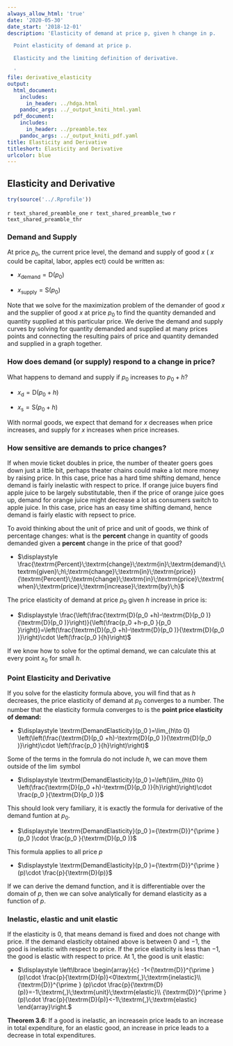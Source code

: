 ```yaml
---
always_allow_html: 'true'
date: '2020-05-30'
date_start: '2018-12-01'
description: 'Elasticity of demand at price p, given h change in p.

  Point elasticity of demand at price p.

  Elasticity and the limiting definition of derivative.

  '
file: derivative_elasticity
output:
  html_document:
    includes:
      in_header: ../hdga.html
    pandoc_args: ../_output_kniti_html.yaml
  pdf_document:
    includes:
      in_header: ../preamble.tex
    pandoc_args: ../_output_kniti_pdf.yaml
title: Elasticity and Derivative
titleshort: Elasticity and Derivative
urlcolor: blue
---
```


## Elasticity and Derivative

```r
try(source('../.Rprofile'))
```

`r text_shared_preamble_one`
`r text_shared_preamble_two`
`r text_shared_preamble_thr`

### Demand and Supply

At price $p_0$, the current price level, the demand and supply of good
$x$ ( $x$ could be capital, labor, apples ect) could be written as:

-   $\displaystyle x_{\textrm{demand}} =\textrm{D}(p_0 )$

-   $\displaystyle x_{\textrm{supply}} =\textrm{S}(p_0 )$

Note that we solve for the maximization problem of the demander of good
$x$ and the supplier of good $x$ at price $p_0$ to find the quantity
demanded and quantity supplied at this particular price. We derive the
demand and supply curves by solving for quantity demanded and supplied
at many prices points and connecting the resulting pairs of price and
quantity demanded and supplied in a graph together.

### How does demand (or supply) respond to a change in price?

What happens to demand and supply if $p_0$ increases to $p_0 +h$?

-   $\displaystyle x_{\textrm{d}} =\textrm{D}(p_0 +h)$

-   $\displaystyle x_{\textrm{s}} =\textrm{S}(p_0 +h)$

With normal goods, we expect that demand for $x$ decreases when price
increases, and supply for $x$ increases when price increases.

### How sensitive are demands to price changes?

If when movie ticket doubles in price, the number of theater goers goes
down just a little bit, perhaps theater chains could make a lot more
money by raising price. In this case, price has a hard time shifting
demand, hence demand is fairly inelastic with respect to price. If
orange juice buyers find apple juice to be largely substitutable, then
if the price of orange juice goes up, demand for orange juice might
decrease a lot as consumers switch to apple juice. In this case, price
has an easy time shifting demand, hence demand is fairly elastic with
repsect to price.

To avoid thinking about the unit of price and unit of goods, we think of
percentage changes: what is the **percent** change in quantity of goods
demanded given a **percent** change in the price of that good?

-   $\displaystyle \frac{\textrm{Percent}\;\textrm{change}\;\textrm{in}\;\textrm{demand}\;\textrm{given}\;h\;\textrm{change}\;\textrm{in}\;\textrm{price}}{\textrm{Percent}\;\textrm{change}\;\textrm{in}\;\textrm{price}\;\textrm{when}\;\textrm{price}\;\textrm{increase}\;\textrm{by}\;h}$

The price elasticity of demand at price $p_0$ given $h$ increase in
price is:

-   $\displaystyle \frac{\left(\frac{\textrm{D}(p_0 +h)-\textrm{D}(p_0 )}{\textrm{D}(p_0 )}\right)}{\left(\frac{p_0 +h-p_0 }{p_0 }\right)}=\left(\frac{\textrm{D}(p_0 +h)-\textrm{D}(p_0 )}{\textrm{D}(p_0 )}\right)\cdot \left(\frac{p_0 }{h}\right)$

If we know how to solve for the optimal demand, we can calculate this at
every point $x_0$ for small $h$.

### Point Elasticity and Derivative

If you solve for the elasticity formula above, you will find that as $h$
decreases, the price elasticity of demand at $p_0$ converges to a
number. The number that the elasticity formula converges to is the
**point price elasticity of demand:**

-   $\displaystyle \textrm{DemandElasticity}(p_0 )=\lim_{h\to 0} \left(\left(\frac{\textrm{D}(p_0 +h)-\textrm{D}(p_0 )}{\textrm{D}(p_0 )}\right)\cdot \left(\frac{p_0 }{h}\right)\right)$

Some of the terms in the fomrula do not include $h$, we can move them
outside of the $\lim$ symbol

-   $\displaystyle \textrm{DemandElasticity}(p_0 )=\left(\lim_{h\to 0} \left(\frac{\textrm{D}(p_0 +h)-\textrm{D}(p_0 )}{h}\right)\right)\cdot \frac{p_0 }{\textrm{D}(p_0 )}$

This should look very familiary, it is exactly the formula for
derivative of the demand funtion at $p_0$.

-   $\displaystyle \textrm{DemandElasticity}(p_0 )={\textrm{D}}^{\prime } (p_0 )\cdot \frac{p_0 }{\textrm{D}(p_0 )}$

This formula applies to all price $p$

-   $\displaystyle \textrm{DemandElasticity}(p_0 )={\textrm{D}}^{\prime } (p)\cdot \frac{p}{\textrm{D}(p)}$

If we can derive the demand function, and it is differentiable over the
domain of $p$, then we can solve analytically for demand elasticity as a
function of $p$.

### **Inelastic, elastic and unit elastic**

If the elasticity is $0$, that means demand is fixed and does not change
with price. If the demand elasticity obtained above is between $0$ and
$-1$, the good is inelastic with respect to price. If the price
elasticity is less than $-1$, the good is elastic with respect to price.
At $1$, the good is unit elastic:

-   $\displaystyle \left\lbrace \begin{array}{c}
    -1<{\textrm{D}}^{\prime } (p)\cdot \frac{p}{\textrm{D}(p)}<0\textrm{,}\;\textrm{inelastic}\\
    {\textrm{D}}^{\prime } (p)\cdot \frac{p}{\textrm{D}(p)}=-1\;\textrm{,}\;\textrm{unit}\;\textrm{elastic}\\
    {\textrm{D}}^{\prime } (p)\cdot \frac{p}{\textrm{D}(p)}<-1\;\textrm{,}\;\textrm{elastic}
    \end{array}\right.$

**Theorem 3.6**: If a good is inelastic, an increasein price leads to an
increase in total expenditure, for an elastic good, an increase in price
leads to a decrease in total expenditures.
